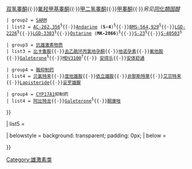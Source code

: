 {{Navbox
| name = 雄激素类和抗雄激素类
| title = [[雄激素]]类（[[ATC代码G03#G03B|G03B]]）
| groupstyle = background:#BBEEBB;

 | group1 = 激动药
 | list1 = [[睾酮]]<sup>#</sup>{{·}}[[双氢睾酮]]{{·}}[[氟羟甲基睾酮]]{{·}}[[甲二氢睾酮]]{{·}}[[甲睾酮]]{{·}}''另见[[同化類固醇]]''

 | group2 = [[选择性雄激素受体调制物|SARM]]
 | list2 = [[AC-262,356]]<sup>§</sup>{{·}}[[Andarine]] ('''S-4''')<sup>§</sup>{{·}}[[BMS-564,929]]<sup>§</sup>{{·}}[[LGD-2226]]<sup>§</sup>{{·}}[[LGD-3303]]<sup>§</sup>{{·}}[[Ostarine]] ('''MK-2866''')<sup>§</sup>{{·}}[[S-23 (drug)|S-23]]<sup>§</sup>{{·}}[[S-40503]]<sup>§</sup>

 | group3 = [[抗雄激素物质]]
 | list3 = [[比卡鲁胺]]{{·}}[[去乙酰环丙氯地孕酮]]{{·}}[[地诺孕素]]{{·}}[[氟他胺]]{{·}}[[Galeterone]]<sup>§</sup>{{·}}[[MDV3100]]<sup>†</sup>{{·}} [[安得乐]]{{·}}[[螺内酯|安体舒通]]

 | group4 = [[酶抑制药]]
 | list4 = {{Navbox subgroup
 | groupstyle = background-color: #BBEEBB;

 | group3 = [[5α-还原酶抑制药]]
 | list3 = [[Alfatradiol]]{{·}}[[贝氯特来]]{{·}}[[度他雄胺]]{{·}}[[依立雄胺]]{{·}}[[非那斯特莱]]{{·}}[[艾宗特来]]{{·}}[[Lapisteride]]{{·}}[[妥罗雄脲]]

 | group4 = [[CYP17A1]]抑制药
 | list4 = [[阿比特龙]]{{·}}[[Galeterone]]<sup>§</sup>{{·}}[[酮康唑]]

}}

| list5 = {{医药导航脚注}}

| belowstyle = background: transparent; padding: 0px;
| below = {{Reproductive medicine navs}}

}}<noinclude>
[[Category:雄激素类]]
[[Category:激素模板|{{PAGENAME}}]]
[[Category:採用ATC碼的藥物模板|{{PAGENAME}}]]
</noinclude>